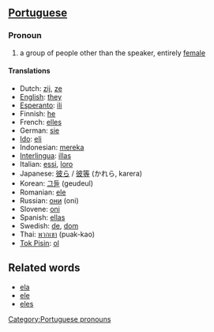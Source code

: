 ==[[Portuguese]]==
===Pronoun===
#a group of people other than the speaker, entirely [[female]]

====Translations====
*Dutch: [[zij]], [[ze]]
*[[English]]: [[they]]
*[[Esperanto]]: [[ili]]
*Finnish: [[he]]
*French: [[elles]]
*German: [[sie]]
*[[Ido]]: [[eli]]
*Indonesian: [[mereka]]
*[[Interlingua]]: [[illas]]
*Italian: [[essi]], [[loro]]
*Japanese: [[彼ら]] / [[彼等]] (かれら, karera)
*Korean: [[그들]] (geudeul)
*Romanian: [[ele]]
*Russian: [[они]] (oni)
*Slovene: [[oni]]
*Spanish: [[ellas]]
*Swedish: [[de]], [[dom]]
*Thai: [[พวกเขา]] (puak-kao)
*[[Tok Pisin]]: [[ol]]

==Related words==
*[[ela]]
*[[ele]]
*[[eles]]

[[Category:Portuguese pronouns]]